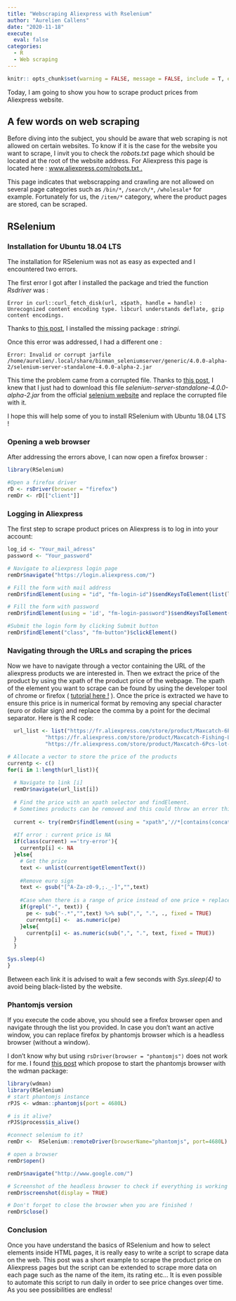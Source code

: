```yaml
---
title: "Webscraping Aliexpress with Rselenium"
author: "Aurelien Callens"
date: "2020-11-18"
execute:
  eval: false
categories:
  - R
  - Web scraping
---
```


```r
knitr:: opts_chunk$set(warning = FALSE, message = FALSE, include = T, eval = F)
```

  
Today, I am going to show you how to scrape product prices from Aliexpress website. 

## A few words on web scraping

Before diving into the subject, you should be aware that web scraping is not allowed on certain websites. To know if it is the case for the website you want to scrape, I invit you to check the *robots.txt* page which should be located at the root of the website address. For Aliexpress this page is located here : <a href="https://www.aliexpress.com/robots.txt" target="_blank">www.aliexpress.com/robots.txt .</a>


This page indicates that webscrapping and crawling are not allowed on several page categories such as `/bin/*`, `/search/*`, `/wholesale*` for example. Fortunately for us, the `/item/*` category, where the product pages are stored, can be scraped. 

## RSelenium 

### Installation for Ubuntu 18.04 LTS 

The installation for RSelenium was not as easy as expected and I encountered two errors. 

The first error I got after I installed the package and tried the function *Rsdriver* was : 

```
Error in curl::curl_fetch_disk(url, x$path, handle = handle) :
Unrecognized content encoding type. libcurl understands deflate, gzip content encodings.
```
Thanks to <a href="https://github.com/ropensci/RSelenium/issues/186" target="_blank">this post</a>, I installed the missing package : *stringi*.

Once this error was addressed, I had a different one : 

```
Error: Invalid or corrupt jarfile /home/aurelien/.local/share/binman_seleniumserver/generic/4.0.0-alpha-2/selenium-server-standalone-4.0.0-alpha-2.jar
```

This time the problem came from a corrupted file. Thanks to <a href="https://stackoverflow.com/questions/20680229/invalid-or-corrupt-jarfile-usr-local-bin-selenium-server-standalone-2-38-0-jar" target="_blank">this post</a>, I knew that I just had to download this file *selenium-server-standalone-4.0.0-alpha-2.jar* from the official <a href="https://selenium-release.storage.googleapis.com/index.html?path=4.0/" target="_blank">selenium website</a> and replace the corrupted file with it. 

I hope this will help some of you to install RSelenium with Ubuntu 18.04 LTS !

### Opening a web browser 

After addressing the errors above, I can now open a firefox browser : 


```r
library(RSelenium)

#Open a firefox driver
rD <- rsDriver(browser = "firefox") 
remDr <- rD[["client"]]

```


### Logging in Aliexpress

The first step to scrape product prices on Aliexpress is to log in into your account:  
 
```r
log_id <- "Your_mail_adress"
password <- "Your_password"

# Navigate to aliexpress login page 
remDr$navigate("https://login.aliexpress.com/")

# Fill the form with mail address
remDr$findElement(using = "id", "fm-login-id")$sendKeysToElement(list(log_id))

# Fill the form with password
remDr$findElement(using = 'id', "fm-login-password")$sendKeysToElement(list(password))

#Submit the login form by clicking Submit button
remDr$findElement("class", "fm-button")$clickElement()
```


### Navigating through the URLs and scraping the prices

Now we have to navigate through a vector containing the URL of the aliexpress products we are interested in. Then we extract the price of the product by using the xpath of the product price of the webpage. The xpath of the element you want to scrape can be found by using the developer tool of chrome or firefox ( [tutorial here !](https://www.scrapingbee.com/blog/practical-xpath-for-web-scraping/) ). Once the price is extracted we have to ensure this price is in numerical format by removing any special character (euro or dollar sign) and replace the comma by a point for the decimal separator. Here is the R code: 

```r
  url_list <- list("https://fr.aliexpress.com/store/product/Maxcatch-6Pcs-lot-Craws-Soft-Fishing-Lures-110mm-11-5g-Artificial-Bait-Soft-Bait-Craws-Lures/406467_32419930548.html?spm=a2g0w.12010612.0.0.5deb64f7836LnZ",
            "https://fr.aliexpress.com/store/product/Maxcatch-Fishing-Lure-5Pcs-Lot-155mm-7-4g-3-colors-Swimbait-Artificial-Lizard-Soft-Fishing-Lures/406467_32613648610.html?spm=a2g0w.12010612.0.0.5deb64f7836LnZ",
            "https://fr.aliexpress.com/store/product/Maxcatch-6Pcs-lot-Soft-Fishing-Lures-Minnow-Biat-95mm-6g-Jerkbait-Soft-Bait/406467_32419066106.html?spm=a2g0w.12010612.0.0.25fe5872CBqy0m") 

# Allocate a vector to store the price of the products 
currentp <- c()
for(i in 1:length(url_list)){
  
  # Navigate to link [i]
  remDr$navigate(url_list[i])
  
  # Find the price with an xpath selector and findElement.  
  # Sometimes products can be removed and this could throw an error this is why we are using 'try' to handle the potential errors
  
  current <- try(remDr$findElement(using = "xpath",'//*[contains(concat( " ", @class, " " ), concat( " ", "product-price-value", " " ))]'), silent = T)
  
  #If error : current price is NA 
  if(class(current) =='try-error'){
    currentp[i] <- NA
  }else{
    # Get the price 
    text <- unlist(current$getElementText())
    
    #Remove euro sign
    text <- gsub("[^A-Za-z0-9,;._-]","",text)
    
    #Case when there is a range of price instead of one price + replace comma by point
    if(grepl("-", text)) {  
      pe <- sub("-.*","",text) %>% sub(",", ".", ., fixed = TRUE)
      currentp[i] <-  as.numeric(pe)
    }else{
      currentp[i] <- as.numeric(sub(",", ".", text, fixed = TRUE))
  }
  }
  
Sys.sleep(4)
}
```

Between each link it is advised to wait a few seconds with *Sys.sleep(4)* to avoid being black-listed by the website. 

### Phantomjs version 

If you execute the code above, you should see a firefox browser open and navigate through the list you provided. In case you don't want an active window, you can replace  firefox by phantomjs browser which is a headless browser (without a window). 

I don't know why but using `rsDriver(browser = "phantomjs")` does not work for me. I found <a href="https://cbelanger.netlify.app/post/web-scraping-in-r-selenium-firefox-and-phantomjs/" target="_blank">this post</a> which propose to start the phantomjs browser with the wdman package:

```r
library(wdman)
library(RSelenium)
# start phantomjs instance
rPJS <- wdman::phantomjs(port = 4680L)

# is it alive?
rPJS$process$is_alive()

#connect selenium to it?
remDr <-  RSelenium::remoteDriver(browserName="phantomjs", port=4680L)

# open a browser
remDr$open()

remDr$navigate("http://www.google.com/")

# Screenshot of the headless browser to check if everything is working
remDr$screenshot(display = TRUE)

# Don't forget to close the browser when you are finished ! 
remDr$close()
```


### Conclusion 

Once you have understand the basics of RSelenium and how to select elements inside HTML pages, it is really easy to write a script to scrape data on the web. This post was a short example to scrape the product price on Aliexpress pages but the script can be extended to scrape more data on each page such as the name of the item, its rating etc... It is even possible to automate this script to run daily in order to see price changes over time. As you see possibilities are endless!



